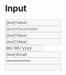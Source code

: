 
<Meta title="Components/Input" component={Input} />

# Input

<ArgsTable of={Input} />

<Canvas>
  <Story name="default">
    <div style={{ maxWidth: '400px' }}>
      <Input
        type="text"
        value={text('Value', 'Some random text')}
        placeholder={text('Placeholder', 'placeholder')}
        disabled={boolean('Disabled', false)}
        onChange={action('input changed')}
        size={boolean('Small', false) ? 'small' : 'normal'}
      />
    </div>
  </Story>
</Canvas>

<Canvas>
  <Story name="with placeholder">
    <div style={{ maxWidth: '400px' }}>
      <Input
        type="text"
        placeholder={text('Placeholder', 'placeholder')}
        disabled={boolean('Disabled', false)}
        onChange={action('input changed')}
        size={boolean('Small', false) ? 'small' : 'normal'}
      />
    </div>
  </Story>
</Canvas>

<Canvas>
  <Story name="with label">
    <div style={{ maxWidth: '400px' }}>
      <Input
        type="text"
        value={text('Value', 'Some random text')}
        disabled={boolean('Disabled', false)}
        onChange={action('input changed')}
        size={boolean('Small', false) ? 'small' : 'normal'}
      />
    </div>
  </Story>
</Canvas>

<Canvas>
  <Story name="with max. char">
    <div style={{ maxWidth: '400px' }}>
      <Input
        type="text"
        value={text('Value', 'Some random text')}
        label={text('Label', 'A label')}
        disabled={boolean('Disabled', false)}
        onChange={action('input changed')}
        maxCharCount={20}
        size={boolean('Small', false) ? 'small' : 'normal'}
      />
    </div>
  </Story>
</Canvas>

<Canvas>
  <Story name="date">
    <div style={{ maxWidth: '400px' }}>
      <Input
        type="date"
        value={text('Date', '2019-07-17')}
        disabled={boolean('Disabled', false)}
        onChange={action('input changed')}
        size={boolean('Small', false) ? 'small' : 'normal'}
      />
    </div>
  </Story>
</Canvas>

<Canvas>
  <Story name="email">
    <div style={{ maxWidth: '400px' }}>
      <Input
        type="email"
        value={text('Email', 'email@example.com')}
        disabled={boolean('Disabled', false)}
        onChange={action('input changed')}
        size={boolean('Small', false) ? 'small' : 'normal'}
      />
    </div>
  </Story>
</Canvas>

<Canvas>
  <Story name="password">
    <div style={{ maxWidth: '400px' }}>
      <Input
        type="password"
        value={text('Password', 'password')}
        disabled={boolean('Disabled', false)}
        size={boolean('Small', false) ? 'small' : 'normal'}
      />
    </div>
  </Story>
</Canvas>

<Canvas>
  <Story name="number">
    <div style={{ maxWidth: '400px' }}>
      <Input
        type="number"
        value={numberKnob('Number', 42)}
        disabled={boolean('Disabled', false)}
        onChange={action('input changed')}
        size={boolean('Small', false) ? 'small' : 'normal'}
      />
    </div>
  </Story>
</Canvas>
